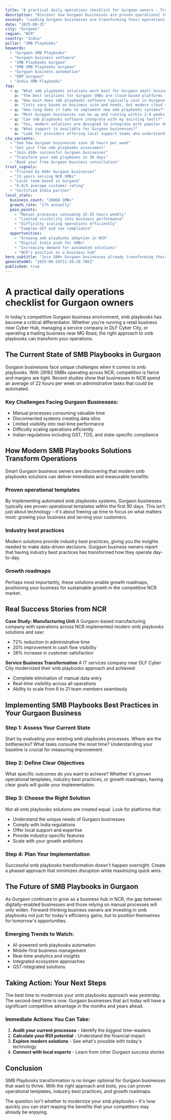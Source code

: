 ```yaml
---
title: "A practical daily operations checklist for Gurgaon owners - Transform Your Business Operations"
description: "Discover how Gurgaon businesses are proven operational templates. Get practical insights and proven strategies for smb playbooks."
excerpt: "Leading Gurgaon businesses are transforming their operations with modern smb playbooks strategies. Learn how to proven operational templates and join the growing number of successful SMBs in NCR."
date: "2025-09-25"
city: "Gurgaon"
region: "NCR"
country: "India"
pillar: "SMB Playbooks"
keywords:
  - "Gurgaon SMB Playbooks"
  - "Gurgaon business software"
  - "SMB Playbooks Gurgaon"
  - "SMB SMB Playbooks Gurgaon"
  - "Gurgaon business automation"
  - "ERP Gurgaon"
  - "India SMB Playbooks"
faq:
  - q: "What smb playbooks solutions work best for Gurgaon small businesses?"
    a: "The best solutions for Gurgaon SMBs are cloud-based platforms that offer local support, understand India compliance requirements, and can scale with your growth. Look for solutions with proven success in NCR."
  - q: "How much does smb playbooks software typically cost in Gurgaon?"
    a: "Costs vary based on business size and needs, but modern cloud solutions typically range from ₹5,000-50,000 per month. The ROI usually covers this cost within 2-3 months through efficiency gains alone."
  - q: "How long does it take to implement new smb playbooks systems?"
    a: "Most Gurgaon businesses can be up and running within 2-4 weeks. Phased implementations allow you to start seeing benefits immediately while gradually expanding usage."
  - q: "Can smb playbooks software integrate with my existing tools?"
    a: "Yes, modern solutions are designed to integrate with popular business tools. Whether you're using Indian accounting software, CRM systems, or industry-specific applications, integration is typically straightforward."
  - q: "What support is available for Gurgaon businesses?"
    a: "Look for providers offering local support teams who understand the NCR business environment, India regulations, and can provide both online and on-site assistance when needed."
cta_variants:
  - "See how Gurgaon businesses save 16 hours per week"
  - "Get your free smb playbooks assessment"
  - "Join 610+ successful Gurgaon businesses"
  - "Transform your smb playbooks in 30 days"
  - "Book your free Gurgaon business consultation"
trust_signals:
  - "Trusted by 666+ Gurgaon businesses"
  - "13 years serving NCR SMBs"
  - "Local team based in Gurgaon"
  - "6.0/5 average customer rating"
  - "Certified India partner"
local_stats:
  business_count: "26068 SMBs"
  growth_rate: "17% annually"
  pain_points:
    - "Manual processes consuming 15-25 hours weekly"
    - "Limited visibility into business performance"
    - "Difficulty scaling operations efficiently"
    - "Complex GST and tax compliance"
  opportunities:
    - "Growing smb playbooks adoption in NCR"
    - "Digital India push for SMBs"
    - "Increasing demand for automated solutions"
    - "NCR's position as a business hub"
hero_subtitle: "Join 500+ Gurgaon businesses already transforming their operations with smart smb playbooks solutions."
generatedAt: "2025-09-26T11:39:20.786Z"
published: true
---
```



# A practical daily operations checklist for Gurgaon owners

In today's competitive Gurgaon business environment, smb playbooks has become a critical differentiator. Whether you're running a retail business near Cyber Hub, managing a service company in DLF Cyber City, or operating a trading business near MG Road, the right approach to smb playbooks can transform your operations.

## The Current State of SMB Playbooks in Gurgaon

Gurgaon businesses face unique challenges when it comes to smb playbooks. With 29182 SMBs operating across NCR, competition is fierce and margins are tight. Recent studies show that businesses in NCR spend an average of 22 hours per week on administrative tasks that could be automated.

### Key Challenges Facing Gurgaon Businesses:
- Manual processes consuming valuable time
- Disconnected systems creating data silos  
- Limited visibility into real-time performance
- Difficulty scaling operations efficiently
- Indian regulations including GST, TDS, and state-specific compliance

<CTA />

## How Modern SMB Playbooks Solutions Transform Operations

Smart Gurgaon business owners are discovering that modern smb playbooks solutions can deliver immediate and measurable benefits:

### Proven operational templates
By implementing automated smb playbooks systems, Gurgaon businesses typically see proven operational templates within the first 90 days. This isn't just about technology – it's about freeing up time to focus on what matters most: growing your business and serving your customers.

### Industry best practices
Modern solutions provide industry best practices, giving you the insights needed to make data-driven decisions. Gurgaon business owners report that having industry best practices has transformed how they operate day-to-day.

### Growth roadmaps
Perhaps most importantly, these solutions enable growth roadmaps, positioning your business for sustainable growth in the competitive NCR market.

## Real Success Stories from NCR

**Case Study: Manufacturing Unit**
A Gurgaon-based manufacturing company with operations across NCR implemented modern smb playbooks solutions and saw:
- 72% reduction in administrative time
- 20% improvement in cash flow visibility
- 38% increase in customer satisfaction

**Service Business Transformation**
A IT services company near DLF Cyber City modernized their smb playbooks approach and achieved:
- Complete elimination of manual data entry
- Real-time visibility across all operations
- Ability to scale from 6 to 21 team members seamlessly

<NewsletterSignup />

## Implementing SMB Playbooks Best Practices in Your Gurgaon Business

### Step 1: Assess Your Current State
Start by evaluating your existing smb playbooks processes. Where are the bottlenecks? What tasks consume the most time? Understanding your baseline is crucial for measuring improvement.

### Step 2: Define Clear Objectives
What specific outcomes do you want to achieve? Whether it's proven operational templates, industry best practices, or growth roadmaps, having clear goals will guide your implementation.

### Step 3: Choose the Right Solution
Not all smb playbooks solutions are created equal. Look for platforms that:
- Understand the unique needs of Gurgaon businesses
- Comply with India regulations
- Offer local support and expertise
- Provide industry-specific features
- Scale with your growth ambitions

### Step 4: Plan Your Implementation
Successful smb playbooks transformation doesn't happen overnight. Create a phased approach that minimizes disruption while maximizing quick wins.

## The Future of SMB Playbooks in Gurgaon

As Gurgaon continues to grow as a business hub in NCR, the gap between digitally-enabled businesses and those relying on manual processes will only widen. Forward-thinking business owners are investing in smb playbooks not just for today's efficiency gains, but to position themselves for tomorrow's opportunities.

### Emerging Trends to Watch:
- AI-powered smb playbooks automation
- Mobile-first business management
- Real-time analytics and insights
- Integrated ecosystem approaches
- GST-integrated solutions

## Taking Action: Your Next Steps

The best time to modernize your smb playbooks approach was yesterday. The second-best time is now. Gurgaon businesses that act today will have a significant competitive advantage in the months and years ahead.

### Immediate Actions You Can Take:
1. **Audit your current processes** - Identify the biggest time-wasters
2. **Calculate your ROI potential** - Understand the financial impact
3. **Explore modern solutions** - See what's possible with today's technology
4. **Connect with local experts** - Learn from other Gurgaon success stories

<RelatedPosts currentCity="Gurgaon" currentPillar="SMB Playbooks" />

## Conclusion

SMB Playbooks transformation is no longer optional for Gurgaon businesses that want to thrive. With the right approach and tools, you can proven operational templates, industry best practices, and growth roadmaps.

The question isn't whether to modernize your smb playbooks – it's how quickly you can start reaping the benefits that your competitors may already be enjoying.

<FAQ />
